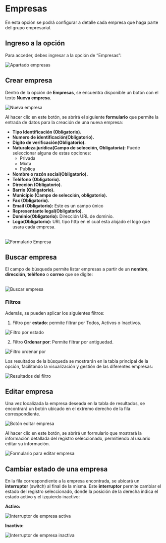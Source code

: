 

# Empresas

En esta opción se podrá configurar a detalle cada empresa que haga parte del grupo empresarial.

## Ingreso a la opción 
Para acceder, debes ingresar a la opción de “Empresas”:
<br />
<div className="image-zoom-wrapper">
  <Zoom>
    <Image
      src="/empresas.webp"
      alt="Apartado empresas"
      width={800}
      height={300}
      unoptimized
    />
  </Zoom>
</div>

## Crear empresa

Dentro de la opción de **Empresas**, se encuentra disponible un botón con el texto **Nueva empresa**. 
<br />
<div className="image-zoom-wrapper">
  <Zoom>
    <Image
      src="/nuevaEmpresa.webp"
      alt="Nueva empresa"
      width={800}
      height={300}
      unoptimized
    />
  </Zoom>
</div>

Al hacer clic en este botón, se abrirá el siguiente **formulario** que permite la entrada de datos para la creación de una nueva empresa:

- **Tipo Identificación (Obligatorio).**
- **Numero de identificación(Obligatorio).**
- **Digito de verificación(Obligatorio).**
- **Naturaleza jurídica(Campo de selección, Obligatoria):** Puede seleccionar alguna de estas opciones:
    - Privada
    - Mixta
    - Publica
- **Nombre o razón social(Obligatorio).**
- **Teléfono (Obligatorio).**
- **Dirección (Obligatorio).**
- **Barrio (Obligatorio).**
- **Municipio (Campo de selección, obligatorio).**
- **Fax (Obligatorio).**
- **Email (Obligatorio):** Este es un campo único
- **Representante legal(Obligatorio)**.
- **Dominio(Obligatorio):** Dirección URL de dominio.
- **Logo(Obligatorio):** URL tipo http en el cual esta alojado el logo que usara cada empresa.

<br />
<div className="image-zoom-wrapper">
  <Zoom>
    <Image
      src="/formularioEmpresaVacio.webp"
      alt="Formulario Empresa"
      width={600}
      height={300}
      unoptimized
    />
  </Zoom>
</div>

## Buscar empresa

El campo de búsqueda permite listar empresas a partir de un **nombre**, **dirección**, **teléfono** o **correo** que se digite:

<br />
<div className="image-zoom-wrapper">
  <Zoom>
    <Image
      src="/buscarEmpresa.webp"
      alt="Buscar empresa"
      width={700}
      height={300}
      unoptimized
    />
  </Zoom>
</div>

### Filtros
Además, se pueden aplicar los siguientes filtros:

1. Filtro por **estado**: permite filtrar por Todos, Activos o Inactivos.

<div className="image-zoom-wrapper">
  <Zoom>
    <Image
      src="/filtroEstado.webp"
      alt="Filtro por estado"
      width={700}
      height={300}
      unoptimized
    />
  </Zoom>
</div>

2. Filtro **Ordenar por**: Permite filtrar por antiguedad.

<div className="image-zoom-wrapper">
  <Zoom>
    <Image
      src="/filtroOrdenar.webp"
      alt="Filtro ordenar por"
      width={700}
      height={300}
      unoptimized
    />
  </Zoom>
</div>

Los resultados de la búsqueda se mostrarán en la tabla principal de la opción, facilitando la visualización y gestión de las diferentes empresas:
<br />
<div className="image-zoom-wrapper">
  <Zoom>
    <Image
      src="/resultadoFiltro.webp"
      alt="Resultados del filtro"
      width={700}
      height={300}
      unoptimized
    />
  </Zoom>
</div>

## Editar empresa 

Una vez localizada la empresa deseada en la tabla de resultados, se encontrará un botón ubicado en el extremo derecho de la fila correspondiente.
<br />
<div className="image-zoom-wrapper">
  <Zoom>
    <Image
      src="/editarEmpresa.webp"
      alt="Botón editar empresa"
      width={700}
      height={300}
      unoptimized
    />
  </Zoom>
</div>

Al hacer clic en este botón, se abrirá un formulario que mostrará la información detallada del registro seleccionado, permitiendo al usuario editar su información.
<br />
<div className="image-zoom-wrapper">
  <Zoom>
    <Image
      src="/formularioEditarEmpresa.webp"
      alt="Formulario para editar empresa"
      width={600}
      height={300}
      unoptimized
    />
  </Zoom>
</div>

## Cambiar estado de una empresa

En la fila correspondiente a la empresa encontrada, se ubicará un **interruptor** (switch) al final de la misma. Este **interruptor** permite cambiar el estado del registro seleccionado, donde la posición de la derecha indica el estado activo y el izquierdo inactivo:

**Activo:**
<br />
<div className="image-zoom-wrapper">
  <Zoom>
    <Image
      src="/empresaActiva.webp"
      alt="Interruptor de empresa activa"
      width={700}
      height={300}
      unoptimized
    />
  </Zoom>
</div>

**Inactivo:**
<br />
<div className="image-zoom-wrapper">
  <Zoom>
    <Image
      src="/empresaInactiva.webp"
      alt="Interruptor de empresa inactiva"
      width={700}
      height={300}
      unoptimized
    />
  </Zoom>
</div>